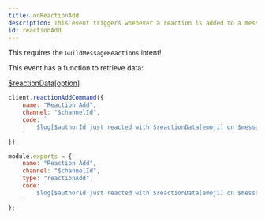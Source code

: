 ```yaml
---
title: onReactionAdd
description: This event triggers whenever a reaction is added to a message.
id: reactionAdd
---
```



<Aside title="Intents">

This requires the `GuildMessageReactions` intent!

</Aside>

<Aside title="Functions" type="tip">

This event has a function to retrieve data:

[$reactionData[option]](/functions/reactiondata)

</Aside>

<Example>

<div slot="default">

```js
client.reactionAddCommand({
    name: "Reaction Add",
    channel: "$channelId",
    code: `
        $log[$authorId just reacted with $reactionData[emoji] on $messagId!]
    `
});
```

</div>
<div slot="handler">

```js
module.exports = {
    name: "Reaction Add",
    channel: "$channelId",
    type: "reactionAdd",
    code: `
        $log[$authorId just reacted with $reactionData[emoji] on $messageId!]
    `
};
```

</div>
</Example>